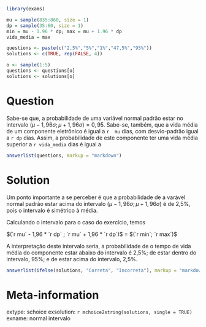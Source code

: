 ```r
library(exams)
```


```r
mu = sample(835:860, size = 1)
dp = sample(35:60, size = 1)
min = mu - 1.96 * dp; max = mu + 1.96 * dp
vida_media = max

questions <- paste(c("2,5%","5%","1%","47,5%","95%"))
solutions <- c(TRUE, rep(FALSE, 4))

o <- sample(1:5)
questions <- questions[o]
solutions <- solutions[o]

```


Question
========

Sabe-se que, a probabilidade de uma variável normal padrão estar no intervalo $(\mu - 1,96\sigma; \mu+1,96\sigma) = 0,95$. Sabe-se, também, que a vida média de um componente eletrônico é igual a `r  mu` dias, com desvio-padrão igual a `r dp` dias. Assim, a probabilidade de este componente ter uma vida média superior a  `r vida_media` dias é igual a

```r
answerlist(questions, markup = "markdown")
```

Solution
========

Um ponto importante a se perceber é que a probabilidade de a varável normal padrão estar acima do intervalo $(\mu - 1,96\sigma; \mu+1,96\sigma)$ é de 2,5%, pois o intervalo é simétrico à média.

Calculando o intervalo para o caso do exercício, temos

$(`r mu` - 1,96 * `r dp` ; `r mu` + 1,96 * `r dp`)$
= $(`r min`; `r max`)$

A interpretação deste intervalo seria, a probabilidade de o tempo de vida média do componente estar abaixo do intervalo é 2,5%; de estar dentro do intervalo, 95%; e de estar acima do intervalo, 2,5%.


```r
answerlist(ifelse(solutions, "Correta", "Incorreta"), markup = "markdown")
```

Meta-information
================
extype: schoice
exsolution: `r mchoice2string(solutions, single = TRUE)`
exname: normal intervalo